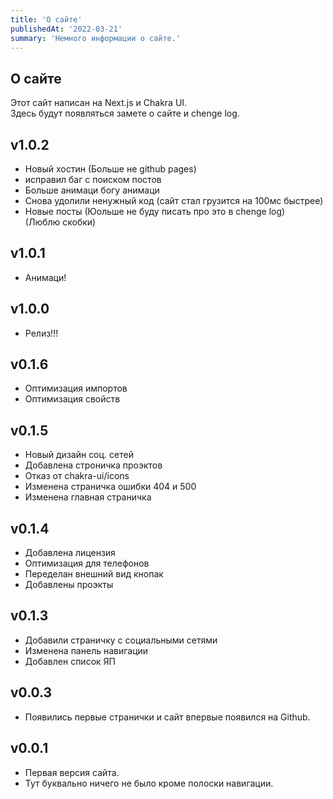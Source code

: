 ```yaml
---
title: 'О сайте'
publishedAt: '2022-03-21'
summary: 'Немного информации о сайте.'
---
```


## О сайте
Этот сайт написан на Next.js и Chakra UI.  
Здесь будут появляться замете о сайте и chenge log.

## v1.0.2
* Новый хостин (Больше не github pages)
* исправил баг с поиском постов
* Больше анимаци богу анимаци
* Снова удолили ненужный код (сайт стал грузится на 100мс быстрее)
* Новые посты (Юольше не буду писать про это в chenge log)  
(Люблю скобки)

## v1.0.1
* Анимаци!

## v1.0.0
* Релиз!!!

## v0.1.6
* Оптимизация импортов
* Оптимизация свойств

## v0.1.5
* Новый дизайн соц. сетей
* Добавлена строничка проэктов
* Отказ от chakra-ui/icons
* Изменена страничка ошибки 404 и 500
* Изменена главная страничка

## v0.1.4
* Добавлена лицензия
* Оптимизация для телефонов
* Переделан внешний вид кнопак
* Добавлены проэкты

## v0.1.3
* Добавили страничку с социальными сетями
* Изменена панель навигации
* Добавлен список ЯП

## v0.0.3
* Появились первые странички и сайт впервые появился на Github.

## v0.0.1
* Первая версия сайта.
* Тут буквально ничего не было кроме полоски навигации.
